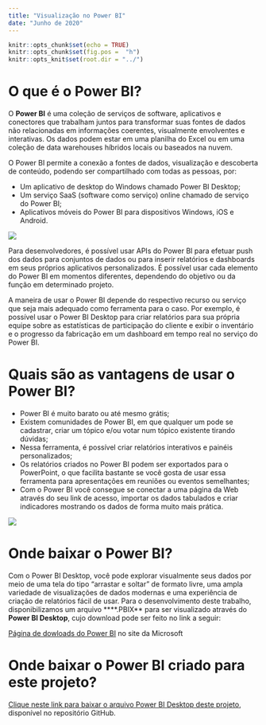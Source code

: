 ```yaml
---
title: "Visualização no Power BI"
date: "Junho de 2020"
---
```


```r
knitr::opts_chunk$set(echo = TRUE)
knitr::opts_chunk$set(fig.pos =  "h")
knitr::opts_knit$set(root.dir = "../")
```

# O que é o Power BI?

O **Power BI** é uma coleção de serviços de software, aplicativos e conectores que trabalham juntos para transformar suas fontes de dados não relacionadas em informações coerentes, visualmente envolventes e interativas. Os dados podem estar em uma planilha do Excel ou em uma coleção de data warehouses híbridos locais ou baseados na nuvem. 

O Power BI permite a conexão a fontes de dados, visualização e descoberta de conteúdo, podendo ser compartilhado com todas as pessoas, por:

* Um aplicativo de desktop do Windows chamado Power BI Desktop;
* Um serviço SaaS (software como serviço) online chamado de serviço do Power BI;
* Aplicativos móveis do Power BI para dispositivos Windows, iOS e Android.

![](https://raw.githubusercontent.com/ldaniel/Spatial-Statistics-Applications/master/images/o_que_powerbi.jpg)

Para desenvolvedores, é possível usar APIs do Power BI para efetuar push dos dados para conjuntos de dados ou para inserir relatórios e dashboards em seus próprios aplicativos personalizados. É possível usar cada elemento do Power BI em momentos diferentes, dependendo do objetivo ou da função em determinado projeto.

A maneira de usar o Power BI depende do respectivo recurso ou serviço que seja mais adequado como ferramenta para o caso. Por exemplo, é possível usar o Power BI Desktop para criar relatórios para sua própria equipe sobre as estatísticas de participação do cliente e exibir o inventário e o progresso da fabricação em um dashboard em tempo real no serviço do Power BI.

# Quais são as vantagens de usar o Power BI? 

* Power BI é muito barato ou até mesmo grátis; 
* Existem comunidades de Power BI, em que qualquer um pode se cadastrar, criar um tópico e/ou votar num tópico existente tirando dúvidas; 
* Nessa ferramenta, é possível criar relatórios interativos e painéis personalizados; 
* Os relatórios criados no Power BI podem ser exportados para o PowerPoint, o que facilita bastante se você gosta de usar essa ferramenta para apresentações em reuniões ou eventos semelhantes; 
* Com o Power BI você consegue se conectar a uma página da Web através do seu link de acesso, importar os dados tabulados e criar indicadores mostrando os dados de forma muito mais prática.

![](https://raw.githubusercontent.com/ldaniel/Spatial-Statistics-Applications/master/images/power-bi-overview-blocks.png)

# Onde baixar o Power BI?

Com o Power BI Desktop, você pode explorar visualmente seus dados por meio de uma tela do tipo "arrastar e soltar" de formato livre, uma ampla variedade de visualizações de dados modernas e uma experiência de criação de relatórios fácil de usar. Para o desenvolvimento deste trabalho, disponibilizamos um arquivo ****.PBIX** para ser visualizado através do **Power BI Desktop**, cujo download pode ser feito no link a seguir:

[Página de dowloads do Power BI](https://powerbi.microsoft.com/en-us/downloads/) no site da Microsoft

# Onde baixar o Power BI criado para este projeto?

[Clique neste link para baixar o arquivo Power BI Desktop deste projeto](https://github.com/ldaniel/Spatial-Statistics-Applications/blob/master/visualizations/FGV-Spatial-Statistics-Applications.pbix?raw=true), disponível no repositório GitHub.